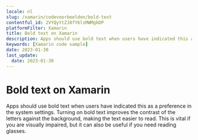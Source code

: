 ```yaml
---
locale: nl
slug: /xamarin/codevoorbeelden/bold-text
contentful_id: 2VYQyttZJ8fY6lsMWMgkDP
platformFilter: Xamarin
title: Bold text on Xamarin
description: Apps should use bold text when users have indicated this as a preference in the system settings.
keywords: [Xamarin code sample]
date: 2023-01-30
last_update:
  date: 2023-01-30
---
```


# Bold text on Xamarin

Apps should use bold text when users have indicated this as a preference in the system settings. Turning on bold text improves the contrast of the letters against the background, making the text easier to read. This is vital if you are visually impaired, but it can also be useful if you need reading glasses.

<CodeSample id="text-bold" locale="nl" platform="xamarin"/>
